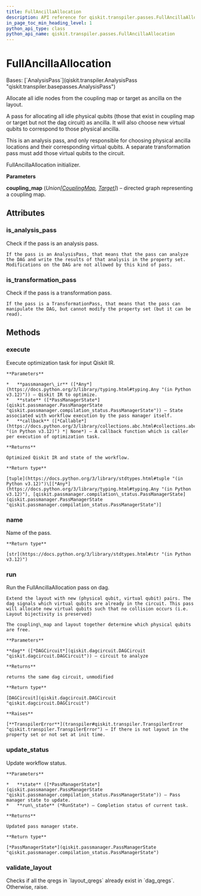 ```yaml
---
title: FullAncillaAllocation
description: API reference for qiskit.transpiler.passes.FullAncillaAllocation
in_page_toc_min_heading_level: 1
python_api_type: class
python_api_name: qiskit.transpiler.passes.FullAncillaAllocation
---
```


# FullAncillaAllocation

<Class id="qiskit.transpiler.passes.FullAncillaAllocation" isDedicatedPage={true} github="https://github.com/qiskit/qiskit/tree/stable/0.45/qiskit/transpiler/passes/layout/full_ancilla_allocation.py" signature="qiskit.transpiler.passes.FullAncillaAllocation(*args, **kwargs)" modifiers="class">
  Bases: [`AnalysisPass`](qiskit.transpiler.AnalysisPass "qiskit.transpiler.basepasses.AnalysisPass")

  Allocate all idle nodes from the coupling map or target as ancilla on the layout.

  A pass for allocating all idle physical qubits (those that exist in coupling map or target but not the dag circuit) as ancilla. It will also choose new virtual qubits to correspond to those physical ancilla.

  <Admonition title="Note" type="note">
    This is an analysis pass, and only responsible for choosing physical ancilla locations and their corresponding virtual qubits. A separate transformation pass must add those virtual qubits to the circuit.
  </Admonition>

  FullAncillaAllocation initializer.

  **Parameters**

  **coupling\_map** (*Union\[*[*CouplingMap*](qiskit.transpiler.CouplingMap "qiskit.transpiler.CouplingMap")*,* [*Target*](qiskit.transpiler.Target "qiskit.transpiler.Target")*]*) – directed graph representing a coupling map.

  ## Attributes

  ### is\_analysis\_pass

  <Attribute id="qiskit.transpiler.passes.FullAncillaAllocation.is_analysis_pass">
    Check if the pass is an analysis pass.

    If the pass is an AnalysisPass, that means that the pass can analyze the DAG and write the results of that analysis in the property set. Modifications on the DAG are not allowed by this kind of pass.
  </Attribute>

  ### is\_transformation\_pass

  <Attribute id="qiskit.transpiler.passes.FullAncillaAllocation.is_transformation_pass">
    Check if the pass is a transformation pass.

    If the pass is a TransformationPass, that means that the pass can manipulate the DAG, but cannot modify the property set (but it can be read).
  </Attribute>

  ## Methods

  ### execute

  <Function id="qiskit.transpiler.passes.FullAncillaAllocation.execute" signature="execute(passmanager_ir, state, callback=None)">
    Execute optimization task for input Qiskit IR.

    **Parameters**

    *   **passmanager\_ir** ([*Any*](https://docs.python.org/3/library/typing.html#typing.Any "(in Python v3.12)")) – Qiskit IR to optimize.
    *   **state** ([*PassManagerState*](qiskit.passmanager.PassManagerState "qiskit.passmanager.compilation_status.PassManagerState")) – State associated with workflow execution by the pass manager itself.
    *   **callback** ([*Callable*](https://docs.python.org/3/library/collections.abc.html#collections.abc.Callable "(in Python v3.12)") *| None*) – A callback function which is caller per execution of optimization task.

    **Returns**

    Optimized Qiskit IR and state of the workflow.

    **Return type**

    [tuple](https://docs.python.org/3/library/stdtypes.html#tuple "(in Python v3.12)")\[[*Any*](https://docs.python.org/3/library/typing.html#typing.Any "(in Python v3.12)"), [qiskit.passmanager.compilation\_status.PassManagerState](qiskit.passmanager.PassManagerState "qiskit.passmanager.compilation_status.PassManagerState")]
  </Function>

  ### name

  <Function id="qiskit.transpiler.passes.FullAncillaAllocation.name" signature="name()">
    Name of the pass.

    **Return type**

    [str](https://docs.python.org/3/library/stdtypes.html#str "(in Python v3.12)")
  </Function>

  ### run

  <Function id="qiskit.transpiler.passes.FullAncillaAllocation.run" signature="run(dag)">
    Run the FullAncillaAllocation pass on dag.

    Extend the layout with new (physical qubit, virtual qubit) pairs. The dag signals which virtual qubits are already in the circuit. This pass will allocate new virtual qubits such that no collision occurs (i.e. Layout bijectivity is preserved)

    The coupling\_map and layout together determine which physical qubits are free.

    **Parameters**

    **dag** ([*DAGCircuit*](qiskit.dagcircuit.DAGCircuit "qiskit.dagcircuit.DAGCircuit")) – circuit to analyze

    **Returns**

    returns the same dag circuit, unmodified

    **Return type**

    [DAGCircuit](qiskit.dagcircuit.DAGCircuit "qiskit.dagcircuit.DAGCircuit")

    **Raises**

    [**TranspilerError**](transpiler#qiskit.transpiler.TranspilerError "qiskit.transpiler.TranspilerError") – If there is not layout in the property set or not set at init time.
  </Function>

  ### update\_status

  <Function id="qiskit.transpiler.passes.FullAncillaAllocation.update_status" signature="update_status(state, run_state)">
    Update workflow status.

    **Parameters**

    *   **state** ([*PassManagerState*](qiskit.passmanager.PassManagerState "qiskit.passmanager.compilation_status.PassManagerState")) – Pass manager state to update.
    *   **run\_state** (*RunState*) – Completion status of current task.

    **Returns**

    Updated pass manager state.

    **Return type**

    [*PassManagerState*](qiskit.passmanager.PassManagerState "qiskit.passmanager.compilation_status.PassManagerState")
  </Function>

  ### validate\_layout

  <Function id="qiskit.transpiler.passes.FullAncillaAllocation.validate_layout" signature="validate_layout(layout_qubits, dag_qubits)" modifiers="static">
    Checks if all the qregs in `layout_qregs` already exist in `dag_qregs`. Otherwise, raise.
  </Function>
</Class>

